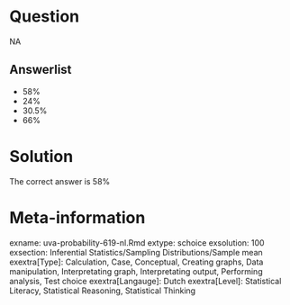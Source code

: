 Question
========

NA

Answerlist
----------
* 58%
* 24%
* 30.5%
* 66%

Solution
========

The correct answer is  58% 

Meta-information
================
exname: uva-probability-619-nl.Rmd 
extype: schoice 
exsolution: 100 
exsection: Inferential Statistics/Sampling Distributions/Sample mean
exextra[Type]: Calculation, Case, Conceptual, Creating graphs, Data manipulation, Interpretating graph, Interpretating output, Performing analysis, Test choice 
exextra[Langauge]: Dutch 
exextra[Level]: Statistical Literacy, Statistical Reasoning, Statistical Thinking 
